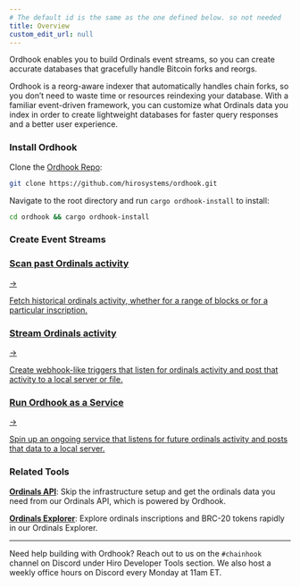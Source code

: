 ```yaml
---
# The default id is the same as the one defined below. so not needed
title: Overview
custom_edit_url: null
---
```



<p class="p-3 rounded-lg bg-neutral-100 text-neutral-500 dark:bg-neutral-800 dark:text-neutral-400">Ordhook enables you to build Ordinals event streams, so you can create accurate databases that gracefully handle Bitcoin forks and reorgs.</p>

<div class="mb-10"></div>

Ordhook is a reorg-aware indexer that automatically handles chain forks, so you don’t need to waste time or resources reindexing your database. With a familiar event-driven framework, you can customize what Ordinals data you index in order to create lightweight databases for faster query responses and a better user experience.

### Install Ordhook

Clone the [Ordhook Repo](https://github.com/hirosystems/ordhook.git):

```sh
git clone https://github.com/hirosystems/ordhook.git
```

Navigate to the root directory and run `cargo ordhook-install` to install:

```sh
cd ordhook && cargo ordhook-install
```

### Create Event Streams

<div class="subSections my-8">
  <a href="/ordhook/guides/scan-ordinal-activities">
    <div class="subSectionTitle"><h3>Scan past Ordinals activity</h3><span>→</span></div>
    <p>Fetch historical ordinals activity, whether for a range of blocks or for a particular inscription.</p>
  </a>
  <a href="/ordhook/guides/stream-ordinal-activities">
    <div class="subSectionTitle"><h3>Stream Ordinals activity</h3><span>→</span></div>
    <p>Create webhook-like triggers that listen for ordinals activity and post that activity to a local server or file.</p>
  </a>
</div>

<div class="subSections my-8 w-[50%]">
  <a href="/ordhook/guides/ordhook-as-a-service-bitcoind">
    <div class="subSectionTitle"><h3>Run Ordhook as a Service</h3><span>→</span></div>
    <p>Spin up an ongoing service that listens for future ordinals activity and posts that data to a local server.</p>
  </a>
</div>

### Related Tools

**[Ordinals API](../ordinals-api/index.md)**: Skip the infrastructure setup and get the ordinals data you need from our Ordinals API, which is powered by Ordhook.

**[Ordinals Explorer](https://ordinals.hiro.so)**: Explore ordinals inscriptions and BRC-20 tokens rapidly in our Ordinals Explorer.

---

Need help building with Ordhook? Reach out to us on the `#chainhook` channel on Discord under Hiro Developer Tools section. We also host a weekly office hours on Discord every Monday at 11am ET.